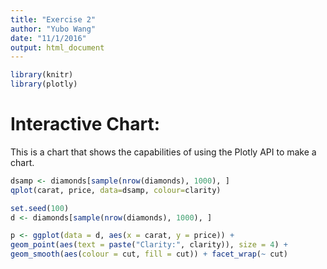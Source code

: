 ```yaml
---
title: "Exercise 2"
author: "Yubo Wang"
date: "11/1/2016"
output: html_document
---
```


```r
library(knitr)
library(plotly)
```

# Interactive Chart:
This is a chart that shows the capabilities of using the Plotly API to make a chart.

```r
dsamp <- diamonds[sample(nrow(diamonds), 1000), ]
qplot(carat, price, data=dsamp, colour=clarity)

set.seed(100)
d <- diamonds[sample(nrow(diamonds), 1000), ]

p <- ggplot(data = d, aes(x = carat, y = price)) +
geom_point(aes(text = paste("Clarity:", clarity)), size = 4) +
geom_smooth(aes(colour = cut, fill = cut)) + facet_wrap(~ cut)
```
